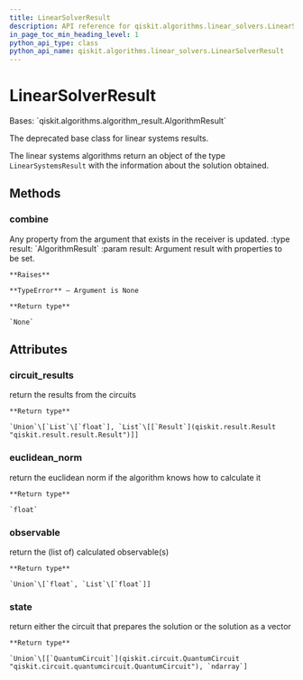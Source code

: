 ```yaml
---
title: LinearSolverResult
description: API reference for qiskit.algorithms.linear_solvers.LinearSolverResult
in_page_toc_min_heading_level: 1
python_api_type: class
python_api_name: qiskit.algorithms.linear_solvers.LinearSolverResult
---
```


# LinearSolverResult

<Class id="qiskit.algorithms.linear_solvers.LinearSolverResult" github="https://github.com/qiskit/qiskit/tree/stable/0.22/qiskit/algorithms/linear_solvers/linear_solver.py" signature="LinearSolverResult">
  Bases: `qiskit.algorithms.algorithm_result.AlgorithmResult`

  The deprecated base class for linear systems results.

  The linear systems algorithms return an object of the type `LinearSystemsResult` with the information about the solution obtained.

  ## Methods

  ### combine

  <Function id="qiskit.algorithms.linear_solvers.LinearSolverResult.combine" signature="LinearSolverResult.combine(result)">
    Any property from the argument that exists in the receiver is updated. :type result: `AlgorithmResult` :param result: Argument result with properties to be set.

    **Raises**

    **TypeError** – Argument is None

    **Return type**

    `None`
  </Function>

  ## Attributes

  ### circuit\_results

  <Attribute id="qiskit.algorithms.linear_solvers.LinearSolverResult.circuit_results" name="circuit_results">
    return the results from the circuits

    **Return type**

    `Union`\[`List`\[`float`], `List`\[[`Result`](qiskit.result.Result "qiskit.result.result.Result")]]
  </Attribute>

  ### euclidean\_norm

  <Attribute id="qiskit.algorithms.linear_solvers.LinearSolverResult.euclidean_norm" name="euclidean_norm">
    return the euclidean norm if the algorithm knows how to calculate it

    **Return type**

    `float`
  </Attribute>

  ### observable

  <Attribute id="qiskit.algorithms.linear_solvers.LinearSolverResult.observable" name="observable">
    return the (list of) calculated observable(s)

    **Return type**

    `Union`\[`float`, `List`\[`float`]]
  </Attribute>

  ### state

  <Attribute id="qiskit.algorithms.linear_solvers.LinearSolverResult.state" name="state">
    return either the circuit that prepares the solution or the solution as a vector

    **Return type**

    `Union`\[[`QuantumCircuit`](qiskit.circuit.QuantumCircuit "qiskit.circuit.quantumcircuit.QuantumCircuit"), `ndarray`]
  </Attribute>
</Class>

